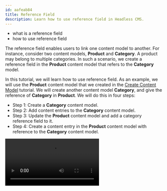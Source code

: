 ```yaml
---
id: aafeab84
title: Reference Field
description: Learn how to use reference field in Headless CMS.
---
```



<Alert type="success" title="WHAT YOU'LL LEARN">

- what is a reference field
- how to use reference field 

</Alert>

The reference field enables users to link one content model to another. For instance, consider two content models, **Product** and **Category**.
A product may belong to multiple categories. In such a scenario, we create a reference field in the **Product** content model that refers to the **Category** model.

In this tutorial, we will learn how to use reference field.
As an example, we will use the **Product** content model that we created in the [Create Content Model](/docs/{version}/user-guides/headless-cms/essentials/create-content-model) tutorial.
We will create another content model **Category**, and give the reference of **Category** in **Product**. 
We will do this in four steps:

- Step 1: Create a **Category** content model.
- Step 2: Add content entries to the **Category** content model.
- Step 3: Update the **Product** content model and add a category reference field to it.
- Step 4: Create a content entry in the **Product** content model with reference to the **Category** content model.

<Video src={referenceField} controls={true}/>

## Step 1: Create 'Category' content model

We will create a category content model with the following attributes and fields.

If you are not familiar with how to create a content model, please follow the [Create Content Model](/docs/{version}/user-guides/headless-cms/essentials/create-content-model) tutorial.

1. Create a content model with the following attributes:

    | Field       | Value                                                                      |
    | :-------    | :----------                                                                |
    | Name        | **Category**                                                               |
    | Group       | If you have created a group, select that group, else select **Ungrouped**  |
    | Description | **Demo Category content model**                                            |

2. Add the following field to the **Category** content model:

    | Field       | Field Type |
    | :-------    | :----------|
    | Name        | Text       |



## Step 2: Create 'Category' content entries

1. From the **Side Menu**, Click **Headless CMS** > **Categories**.

2. Click **+ NEW ENTRY**.

   ✔️ The New Content Entry screen opens.

3. In the **Name** textbox, type **Clothes**.

4. Click **SAVE & PUBLISH**.

**Optional**: Similarly, you can create another **Category** content entry with name **Accessories**.


## Step 3: Update 'Product' Content Model

1. From the **Side Menu**, Click **Headless CMS** > **Models**. 

   ✔️ The Content Models screen opens.

2. Hover on the **Product** content model.
3. Click the **EDIT CONTENT MODEL** icon (✏️).
   
   ✔️ Screen to configure the content model's fields opens.

4. Drag and drop the **REFERENCE** field in the **EDIT** tab.

   ✔️ **Field Settings - Reference** screen opens.

5. In the **Label** textbox, type **Category**.

6. In the **Content Models** dropdown, click **Category**.

7. Click the **Use as a list of references** button.

    **Note**: Since a product can belong to multiple categories, enabling **Use as a list of references** will allow us to associate multiple categories to a product.

8. Click **SAVE FIELD**.

    ✔️ Screen to configure the content model's fields opens.

9. Click **SAVE**.


## Step 4: Create 'Product' content entry with a reference to 'Category'

1. From the **Side Menu**, Click **Headless CMS** > **Products**.

2. Click **+ NEW ENTRY**.

   ✔️ The New Content Entry screen opens.

3. In the **Name** textbox, type **Men's Tiro '21 Pants**.

4. In the **Description** textbox, type **Men's tapered track pants for versatile wear**.

5. In the **Price** textbox, type **28**.

6. In the **Category** dropdown, click **Clothes**.

7. Click **SAVE & PUBLISH**.

